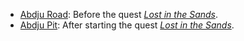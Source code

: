 {{Disambiguation}}
* [[Abdju Road]]: Before the quest ''[[Lost in the Sands]]''.
* [[Abdju Pit]]: After starting the quest ''[[Lost in the Sands]]''.